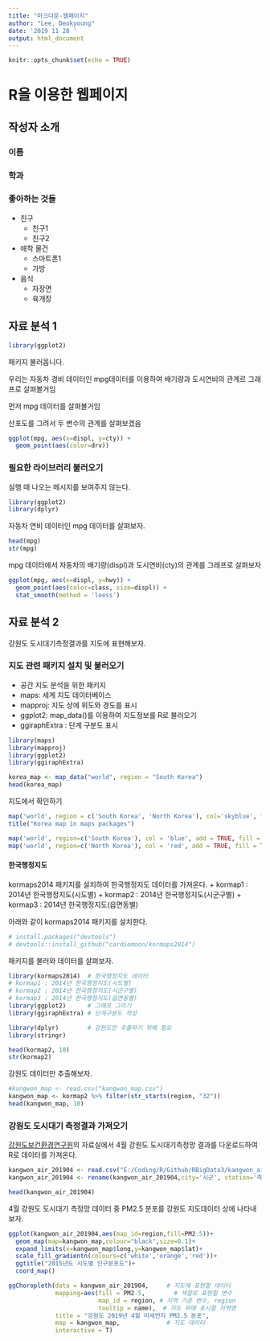 ---
title: "마크다운-웹페이지"
author: "Lee, Deokyoung"
date: '2019 11 28 '
output: html_document
---

```{r setup, include=FALSE}
knitr::opts_chunk$set(echo = TRUE)
```

# R을 이용한 웹페이지

## 작성자 소개

### 이름
### 학과
### 좋아하는 것들
+ 친구
  - 친구1
  - 친구2
+ 애착 물건
  - 스마트폰1
  - 가방
+ 음식
  - 자장면
  - 육개장


## 자료 분석 1


```{r}
library(ggplot2)

```


패키지 불러옵니다. 

우리는 자동차 경비 데이터인 mpg데이터를 이용하여 배기량과 도시연비의
관계르 그래프로 살펴볼거임 

먼저 mpg 데이터를 살펴볼거임

산포도를 그려서 두 변수의 관계를 살펴보겠음


```{r}
ggplot(mpg, aes(x=displ, y=cty)) + 
  geom_point(aes(color=drv))
```


### 필요한 라이브러리 불러오기     
실행 때 나오는 메시지를 보여주지 않는다.
```{r message=F}
library(ggplot2)
library(dplyr)
```

자동차 연비 데이터인 mpg 데이터를 살펴보자.

```{r}
head(mpg)
str(mpg)
```

mpg 데이터에서 자동차의 배기량(displ)과 도시연비(cty)의 관계를 그래프로 살펴보자

```{r}
ggplot(mpg, aes(x=displ, y=hwy)) + 
  geom_point(aes(color=class, size=displ)) +
  stat_smooth(method = 'loess')
```


## 자료 분석 2
강원도 도시대기측정결과를 지도에 표현해보자.

### 지도 관련 패키지 설치 및 불러오기
+ 공간 지도 분석을 위한 패키지
 - maps: 세계 지도 데이터베이스
 - mapproj: 지도 상에 위도와 경도를 표시
 - ggplot2: map_data()를 이용하여 지도정보를 R로 불러오기
 - ggiraphExtra : 단계 구분도 표시

```{r message=F}
library(maps)
library(mapproj)
library(ggplot2)
library(ggiraphExtra)
```

```{r}
korea_map <- map_data("world", region = "South Korea")
head(korea_map)

```

지도에서 확인하기
```{r}
map('world', region = c('South Korea', 'North Korea'), col='skyblue', fill=TRUE)
title("Korea map in maps packages")

map('world', region=c('South Korea'), col = 'blue', add = TRUE, fill = TRUE)
map('world', region=c('North Korea'), col = 'red', add = TRUE, fill = TRUE)
```

#### 한국행정지도
kormaps2014 패키지를 설치하여 한국행정지도 데이터를 가져온다. 
+ kormap1 : 2014년 한국행정지도(시도별)
+ kormap2 : 2014년 한국행정지도(시군구별)
+ kormap3 : 2014년 한국행정지도(읍면동별)

아래와 같이 kormaps2014 패키지를 설치한다.

```{r}
# install.packages("devtools")
# devtools::install_github("cardiomoon/kormaps2014")
```
패키지를 불러와 데이터를 살펴보자.

```{r}
library(kormaps2014)  # 한국행정지도 데이터
# kormap1 : 2014년 한국행정지도(시도별)
# kormap2 : 2014년 한국행정지도(시군구별)
# kormap3 : 2014년 한국행정지도(읍면동별)
library(ggplot2)      # 그래프 그리기
library(ggiraphExtra) # 단계구분도 작성

library(dplyr)        # 강원도만 추출하기 위해 필요
library(stringr)

```

```{r}
head(kormap2, 10)
str(kormap2)
```

강원도 데이터만 추출해보자.

```{r}
#kangwon_map <- read.csv("kangwon_map.csv")
kangwon_map <- kormap2 %>% filter(str_starts(region, "32"))
head(kangwon_map, 10)
```



### 강원도 도시대기 측정결과 가져오기
[강원도보건환경연구원](http://www.gihe.re.kr/contents.do?cid=40ab28ec059d45ccb1bf1f8155a7dd38
)의 자료실에서 4월 강원도 도시대기측정망 결과를 다운로드하여 R로 데이터를 가져온다.

```{r}
kangwon_air_201904 <- read.csv("E:/Coding/R/Github/RBigData3/kangwon_air_201904.csv")
kangwon_air_201904 <- rename(kangwon_air_201904,city='시군', station='측정소')

head(kangwon_air_201904)
```

4월 강원도 도시대기 측정망 데이터 중 PM2.5 분포를 강원도 지도데이터 상에 나타내보자.

```{r}

ggplot(kangwon_air_201904,aes(map_id=region,fill=PM2.5))+
  geom_map(map=kangwon_map,colour="black",size=0.1)+
  expand_limits(x=kangwon_map$long,y=kangwon_map$lat)+
  scale_fill_gradientn(colours=c('white','orange','red'))+
  ggtitle("2015년도 시도별 인구분포도")+
  coord_map()

```
   
   
```{r}
ggChoropleth(data = kangwon_air_201904,     # 지도에 표현할 데이터
             mapping=aes(fill = PM2.5,        # 색깔로 표현할 변수
                         map_id = region, # 지역 기준 변수, region
                         tooltip = name),  # 지도 위에 표시할 지역명
             title = "강원도 2019년 4월 미세먼지 PM2.5 분포",
             map = kangwon_map,             # 지도 데이터
             interactive = T)  
```


